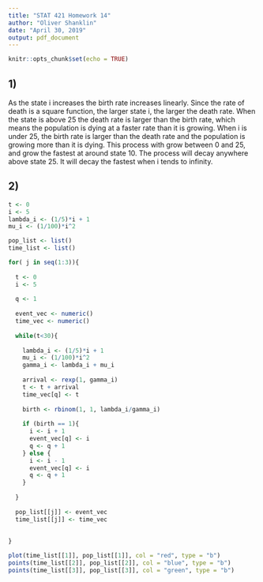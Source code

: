 ```yaml
---
title: "STAT 421 Homework 14"
author: "Oliver Shanklin"
date: "April 30, 2019"
output: pdf_document
---
```


```r
knitr::opts_chunk$set(echo = TRUE)
```


## 1)

As the state i increases the birth rate increases linearly. Since the rate of death is a square function, the larger state i, the larger the death rate. When the state is above 25 the death rate is larger than the birth rate, which means the population is dying at a faster rate than it is growing. When i is under 25, the birth rate is larger than the death rate and the population is growing more than it is dying. This process with grow between 0 and 25, and grow the fastest at around state 10. The process will decay anywhere above state 25. It will decay the fastest when i tends to infinity.

## 2)


```r

t <- 0
i <- 5
lambda_i <- (1/5)*i + 1
mu_i <- (1/100)*i^2

pop_list <- list()
time_list <- list()

for( j in seq(1:3)){
  
  t <- 0
  i <- 5
  
  q <- 1
  
  event_vec <- numeric()
  time_vec <- numeric()
  
  while(t<30){
    
    lambda_i <- (1/5)*i + 1
    mu_i <- (1/100)*i^2
    gamma_i <- lambda_i + mu_i
    
    arrival <- rexp(1, gamma_i)
    t <- t + arrival
    time_vec[q] <- t
    
    birth <- rbinom(1, 1, lambda_i/gamma_i)
    
    if (birth == 1){
      i <- i + 1
      event_vec[q] <- i
      q <- q + 1
    } else {
      i <- i - 1
      event_vec[q] <- i
      q <- q + 1
    }
    
  }
  
  pop_list[[j]] <- event_vec
  time_list[[j]] <- time_vec
  
  
}

plot(time_list[[1]], pop_list[[1]], col = "red", type = "b")
points(time_list[[2]], pop_list[[2]], col = "blue", type = "b")
points(time_list[[3]], pop_list[[3]], col = "green", type = "b")






```



